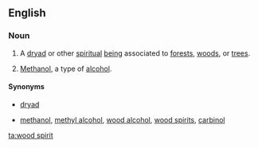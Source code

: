 ==English==
{{wikipedia}}
===Noun===
{{en-noun|s|-|sg=[[wood]] [[spirit]]}}
#{{countable}} A [[dryad]] or other [[spiritual]] [[being]] associated to [[forest]]s, [[woods]], or [[tree]]s.
#{{uncountable|often '''the wood spirit'''}} [[methanol|Methanol]], a type of [[alcohol]].
====Synonyms====
*{{sense|spiritual being}} [[dryad]]
*{{sense|alcohol}} [[methanol]], [[methyl alcohol]], [[wood alcohol]], [[wood spirits]], [[carbinol]]

[[ta:wood spirit]]